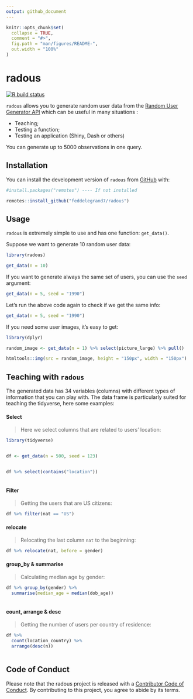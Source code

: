 ```yaml
---
output: github_document
---
```


<!-- README.md is generated from README.Rmd. Please edit that file -->

```r
knitr::opts_chunk$set(
  collapse = TRUE,
  comment = "#>",
  fig.path = "man/figures/README-",
  out.width = "100%"
)
```

# radous
<!-- badges: start -->
[![R build status](https://github.com/feddelegrand7/radous/workflows/R-CMD-check/badge.svg)](https://github.com/feddelegrand7/radous/actions)
<!-- badges: end -->

`radous` allows you to generate random user data from the [Random User Generator API](https://randomuser.me/) which can be useful in many situations : 

- Teaching;
- Testing a function; 
- Testing an application (Shiny, Dash or others)

You can generate up to 5000 observations in one query.


## Installation

You can install the development version of `radous` from [GitHub](https://github.com/) with:

```r

#install.packages("remotes") ---- If not installed

remotes::install_github("feddelegrand7/radous")


```


## Usage

`radous` is extremely simple to use and has one function: `get_data()`.

Suppose we want to generate 10 random user data: 


```r

library(radous)

get_data(n = 10)

```

If you want to generate always the same set of users, you can use the `seed` argument: 


```r

get_data(n = 5, seed = "1990")

```


Let's run the above code again to check if we get the same info: 

```r

get_data(n = 5, seed = "1990")

```

If you need some user images, it's easy to get: 

```r

library(dplyr)

random_image <- get_data(n = 1) %>% select(picture_large) %>% pull()

htmltools::img(src = random_image, height = "150px", width = "150px")


```


## Teaching with `radous` 

The generated data has 34 variables (columns) with different types of information that you can play with. The data frame is particularly suited for teaching the tidyverse, here some examples: 

#### Select 


> Here we select columns that are related to users' location:


```r

library(tidyverse)


df <- get_data(n = 500, seed = 123)


df %>% select(contains("location"))



```





#### Filter 


> Getting the users that are US citizens:


```r



df %>% filter(nat == "US")

```


#### relocate 


> Relocating the last column `nat` to the beginning: 

```r

df %>% relocate(nat, before = gender)

```

#### group_by & summarise


> Calculating median age by gender:


```r

df %>% group_by(gender) %>% 
  summarise(median_age = median(dob_age))



```
#### count, arrange & desc


> Getting the number of users per country of residence:

```r

df %>% 
  count(location_country) %>% 
  arrange(desc(n))



```


## Code of Conduct

Please note that the radous project is released with a [Contributor Code of Conduct](https://contributor-covenant.org/version/2/0/CODE_OF_CONDUCT.html). By contributing to this project, you agree to abide by its terms.
